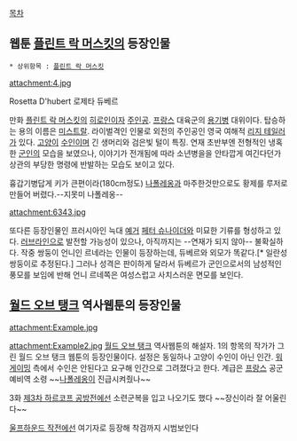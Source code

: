 [[목차]]

== 웹툰 [[플린트 락 머스킷]]의 등장인물 ==
 * 상위항목 : [[플린트 락 머스킷]]
attachment:4.jpg

Rosetta D'hubert 로제타 듀베르

만화 [[플린트 락 머스킷]]의 [[히로인]]이자 [[주인공]]. [[프랑스]] 대육군의 [[용기병]] 대위이다. 탑승하는 용의 이름은 [[미스트랄]]. 라이벌격인 인물로 외전의 주인공인 영국 여해적 [[리지 테일러]]가 있다. [[고양이]] [[수인]]이며 긴 생머리와 검은빛 털이 특징. 연재 초반부엔 전형적인 냉혹한 [[군인]]의 모습을 보였으나, 이야기가 전개됨에 따라 소년병을을 안타깝게 여긴다던가 상관의 부당한 명령에 반발하는 모습도 보이고 있다. 

흉갑기병답게 키가 큰편이라(180cm정도) [[나폴레옹]]과 마주한것만으로도 황제를 루저로 만들어 버렸다.--지못미 나폴레옹--

attachment:6343.jpg

또다른 등장인물인 프러시아인 늑대 [[예거]] [[페터 슈나이더]]와 미묘한 기류를 형성하고 있다. [[러브라인]]으로 발전할 가능성이 있으나, 아직까지는 --연재가 되지 않아-- 불확실하다. 작중 쌍둥이 언니인 르네라는 인물이 등장하는데, 듀베르와 외모가 똑같다.[* 일란성 쌍둥이로 추정된다.] 그러나 성격은 판이하게 달라서 듀베르가 군인으로서의 남성적인 풍모를 보임에 반해 언니 르네쪽은 여성스럽고 사치스러운 면모를 보인다.
== [[월드 오브 탱크]] 역사웹툰의 등장인물 ==
attachment:Example.jpg

attachment:Example2.jpg
[[월드 오브 탱크]] 역사웹툰의 해설자.
1의 항목의 작가가 그린 월드 오브 탱크 웹툰의 등장인물이다. 설정은 동일하나 고양이 수인이 아닌 인간. [[워게이밍]] 측에서 수인은 안된다고 요구해 인간으로 그려졌다고 한다. 계급은 [[프랑스]] 공군 예비역 소령 ~~[[나폴레옹]]이 진급시켜줬나~~

3화 [[제3차 하르코프 공방전]]에선 소련군복을 입고 나오기도 했다
~~장신이라 잘 어울린다~~




[[울프하운드 작전]]에선 여기자로 등장해 착검까지 시범보인다

